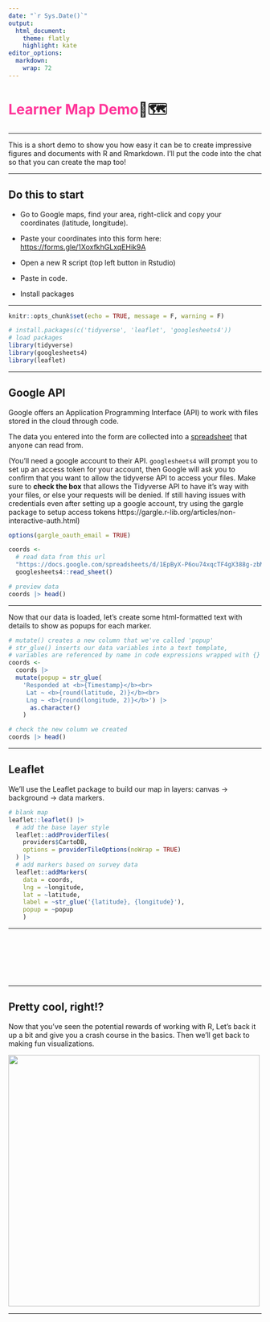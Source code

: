 ```yaml
---
date: "`r Sys.Date()`"
output: 
  html_document:
    theme: flatly
    highlight: kate
editor_options: 
  markdown: 
    wrap: 72
---
```


```{=html}
<style>
.leaflet {
    margin: auto;
}
</style>
```

# [Learner Map Demo]{style="color:#ff3599"}📍🗺

--------------------------------------------------------------

This is a short demo to show you how easy it can be to create
impressive figures and documents with R and Rmarkdown. I'll put the code into the chat so that you can create the map too!
  
-----

## Do this to start

-   Go to Google maps, find your area, right-click and copy your coordinates (latitude, longitude).
-   Paste your coordinates into this form here: <https://forms.gle/1XoxfkhGLxqEHik9A>

-   Open a new R script (top left button in Rstudio)
-   Paste in code. 
-   Install packages

--------------------------------------------------------------

```r
knitr::opts_chunk$set(echo = TRUE, message = F, warning = F)
```

```r
# install.packages(c('tidyverse', 'leaflet', 'googlesheets4'))
# load packages
library(tidyverse)
library(googlesheets4)
library(leaflet)
```

--------------------------------------------------------------

## Google API

Google offers an Application Programming Interface (API) to work with
files stored in the cloud through code.
<!-- API is a really general term that basically means software that coders use as part of their projects. -->

The data you entered into the form are collected into a
[spreadsheet](https://docs.google.com/spreadsheets/d/1EpByX-P6ou74xqcTF4gX388g-zbMEHPyHsBZADyMhsU/edit#gid=719575535)
that anyone can read from.

(You'll need a google account to their API. `googlesheets4` will prompt
you to set up an access token for your account, then Google will ask you
to confirm that you want to allow the tidyverse API to access your files. Make sure to **check the box** that allows the Tidyverse API to have it's way with your files, or else your requests will be denied. If still having issues with credentials even after setting up a google account, try using the gargle package to setup access tokens https://gargle.r-lib.org/articles/non-interactive-auth.html)


```r
options(gargle_oauth_email = TRUE)

coords <-
  # read data from this url
  "https://docs.google.com/spreadsheets/d/1EpByX-P6ou74xqcTF4gX388g-zbMEHPyHsBZADyMhsU/edit?usp=sharing" |> 
  googlesheets4::read_sheet()

# preview data
coords |> head()
```

--------------------------------------------------------------

Now that our data is loaded, let's create some html-formatted text with
details to show as popups for each marker.

```r
# mutate() creates a new column that we've called 'popup'
# str_glue() inserts our data variables into a text template,
# variables are referenced by name in code expressions wrapped with {}
coords <- 
  coords |>
  mutate(popup = str_glue(
    'Responded at <b>{Timestamp}</b><br>
     Lat ~ <b>{round(latitude, 2)}</b><br>
     Lng ~ <b>{round(longitude, 2)}</b>') |> 
      as.character()
    )

# check the new column we created
coords |> head()
```

--------------------------------------------------------------

## Leaflet

We'll use the Leaflet package to build our map in layers: canvas -\>
background -\> data markers.

<!-- this is html that wont show up in the final document -->

```r
# blank map
leaflet::leaflet() |>
  # add the base layer style
  leaflet::addProviderTiles(
    providers$CartoDB,
    options = providerTileOptions(noWrap = TRUE)
  ) |>
  # add markers based on survey data
  leaflet::addMarkers(
    data = coords,
    lng = ~longitude,
    lat = ~latitude,
    label = ~str_glue('{latitude}, {longitude}'),
    popup = ~popup
    ) 
```

--------------------------------------------------------------

<br> <br> <br> <br> <br>

--------------------------------------------------------------

## Pretty cool, right!?

Now that you've seen the potential rewards of working with R, Let's back it up a bit and give you a crash course in the
basics. Then we'll get back to making fun visualizations.

![](https://github.com/jmoggridge/learn_to_code_seminar/raw/main/acorn.png){width="500"}

--------------------------------------------------------------

<br> <br> 
